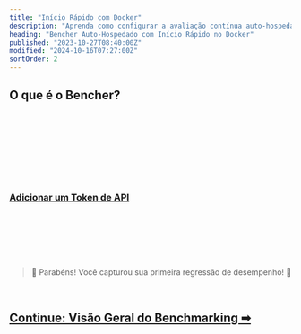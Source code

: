 ```yaml
---
title: "Início Rápido com Docker"
description: "Aprenda como configurar a avaliação contínua auto-hospedada com o Bencher"
heading: "Bencher Auto-Hospedado com Início Rápido no Docker"
published: "2023-10-27T08:40:00Z"
modified: "2024-10-16T07:27:00Z"
sortOrder: 2
---
```



## O que é o Bencher?

<BencherIntro />

<br />

<DockerSelfHosted />

<br />

<DockerInstall />

<br />

<QSInstallCli />

<br />

<DockerRunServers />

<br />

<DockerBencherHost />

<br />

<DockerSelfHostedAccount />

<br />

<QSApiToken>
    <h3><a id="add-api-token" href="http://localhost:3000/console/users/tokens/add?back=aHR0cHM6Ly9iZW5jaGVyLmRldi9wdC9kb2NzL3R1dG9yaWFsL3F1aWNrLXN0YXJ0LyNhZGQtYXBpLXRva2Vu">Adicionar um Token de API</a></h3>
</QSApiToken>

<br />

<QSCreateProject />

<br />

<QSRunReport />

<br />

<QSGenerateAlert />

<br />
<br />

> 🐰 Parabéns! Você capturou sua primeira regressão de desempenho! 🎉

<br />

<h2><a href="/pt/docs/explanation/benchmarking/">Continue: Visão Geral do Benchmarking ➡</a></h2>